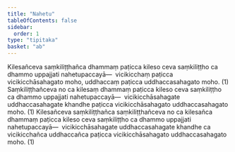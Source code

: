 ```yaml
---
title: "Nahetu"
tableOfContents: false
sidebar:
  order: 1
type: "tipitaka"
basket: "ab"
---
```



<DynamicBreadcrumb />

<Division number="84">

<Paragraph number="4027">
Kilesañceva saṃkiliṭṭhañca dhammaṃ paṭicca kileso ceva saṃkiliṭṭho ca dhammo uppajjati nahetupaccayā—  vicikicchaṃ paṭicca vicikicchāsahagato moho, uddhaccaṃ paṭicca uddhaccasahagato moho. (1)
</Paragraph>

<Paragraph number="4028">
Saṃkiliṭṭhañceva no ca kilesaṃ dhammaṃ paṭicca kileso ceva saṃkiliṭṭho ca dhammo uppajjati nahetupaccayā—  vicikicchāsahagate uddhaccasahagate khandhe paṭicca vicikicchāsahagato uddhaccasahagato moho. (1)
</Paragraph>

<Paragraph number="4029">
Kilesañceva saṃkiliṭṭhañca saṃkiliṭṭhañceva no ca kilesañca dhammaṃ paṭicca kileso ceva saṃkiliṭṭho ca dhammo uppajjati nahetupaccayā—  vicikicchāsahagate uddhaccasahagate khandhe ca vicikicchañca uddhaccañca paṭicca vicikicchāsahagato uddhaccasahagato moho. (1)
</Paragraph>
</Division>